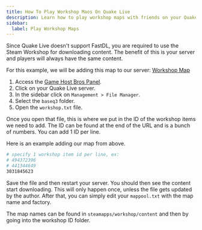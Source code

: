 ```yaml
---
title: How To Play Workshop Maos On Quake Live
description: Learn how to play workshop maps with friends on your Quake Live server.
sidebar:
  label: Play Workshop Maps
---
```


Since Quake Live doesn't support FastDL, you are required to use the Steam Workshop for downloading content. The benefit of this is your server and players will always have the same content.

For this example, we will be adding this map to our server: [Workshop Map](https://steamcommunity.com/sharedfiles/filedetails/?id=3031845623)

1. Access the [Game Host Bros Panel](https://panel.gamehostbros.com/).
2. Click on your Quake Live server.
3. In the sidebar click on `Management > File Manager`.
4. Select the `baseq3` folder.
5. Open the `workshop.txt` file.

Once you open that file, this is where we put in the ID of the workshop items we need to add. The ID can be found at the end of the URL and is a bunch of numbers. You can add 1 ID per line.

Here is an example adding our map from above.

```bash title="workshop.txt"
# specify 1 workshop item id per line, ex:
# 494372396
# 441344649
3031845623
```

Save the file and then restart your server. You should then see the content start downloading. This will only happen once, unless the file gets updated by the author. After that, you can simply edit your `mappool.txt` with the map name and factory.

The map names can be found in `steamapps/workshop/content` and then by going into the workshop ID folder.
